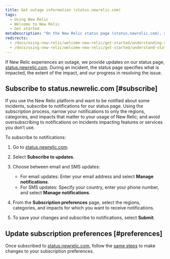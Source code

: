 ```yaml
---
title: Get outage information (status.newrelic.com)
tags:
  - Using New Relic
  - Welcome to New Relic
  - Get started
metaDescription: "On the New Relic status page (status.newrelic.com), you can select the products you want to get SMS or email notifications about incidents."
redirects:
  - /docs/using-new-relic/welcome-new-relic/get-started/understanding-statusnewreliccom-status-page
  - /docs/using-new-relic/welcome-new-relic/get-started/understand-statusnewreliccom-status-page
---
```


If New Relic experiences an outage, we provide updates on our status page, [status.newrelic.com](https://status.newrelic.com). During an incident, the status page specifies what is impacted, the extent of the impact, and our progress in resolving the issue.

## Subscribe to status.newrelic.com [#subscribe]

If you use the New Relic platform and want to be notified about some incidents, subscribe to notifications for our status page. Using the subscription process, narrow your notifications to only the regions, categories, and impacts that matter to your usage of New Relic; and avoid oversubscribing to notifications on incidents impacting features or services you don’t use.

To subscribe to notifications:

1. Go to [status.newrelic.com](https://status.newrelic.com).
2. Select **Subscribe to updates**.
3. Choose between email and SMS updates:

   * For email updates: Enter your email address and select **Manage notifications**.
   * For SMS updates: Specify your country, enter your phone number, and select **Manage notifications**.
4. From the **Subscription preferences** page, select the regions, categories, and impacts for which you want to receive notifications.
5. To save your changes and subscribe to notifications, select **Submit**.

## Update subscription preferences [#preferences]

Once subscribed to [status.newrelic.com](https://status.newrelic.com), follow the [same steps](#subscribe) to make changes to your subscription preferences.

